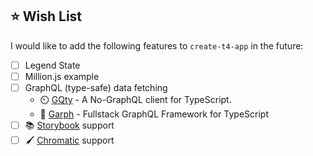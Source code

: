 ## ⭐ Wish List

I would like to add the following features to `create-t4-app` in the future:

- [ ] Legend State
- [ ] Million.js example
- [ ] GraphQL (type-safe) data fetching
  - ⏲️ [GQty](https://gqty.dev) - A No-GraphQL client for TypeScript.
  - 🔄 [Garph](https://garph.dev) - Fullstack GraphQL Framework for TypeScript
- [ ] 📚 [Storybook](https://storybook.js.org) support
- [ ] 🖌️ [Chromatic](https://chromatic.com) support
